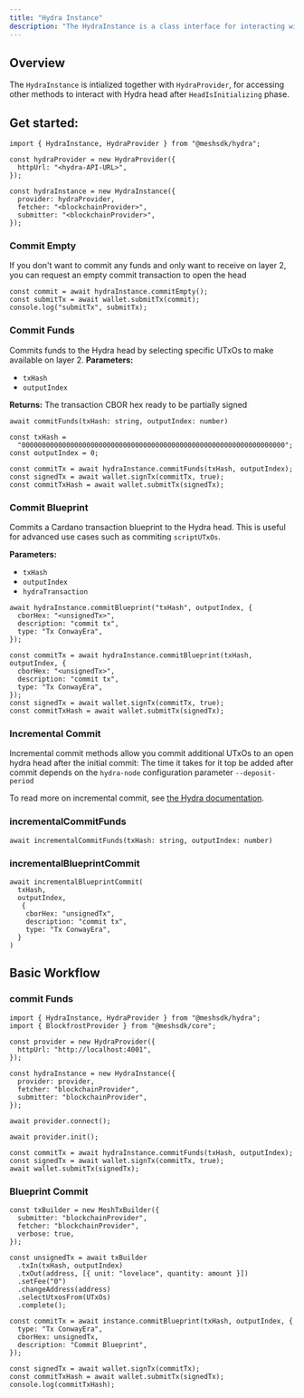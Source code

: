 ```yaml
---
title: "Hydra Instance"
description: "The HydraInstance is a class interface for interacting with a Hydra head after initialization."
---
```



## Overview

The `HydraInstance` is intialized together with `HydraProvider`, for accessing other methods to interact with Hydra head after `HeadIsInitializing` phase.

## Get started:

```tsx
import { HydraInstance, HydraProvider } from "@meshsdk/hydra";

const hydraProvider = new HydraProvider({
  httpUrl: "<hydra-API-URL>",
});

const hydraInstance = new HydraInstance({
  provider: hydraProvider,
  fetcher: "<blockchainProvider>",
  submitter: "<blockchainProvider>",
});
```

### Commit Empty

If you don't want to commit any funds and only want to receive on layer 2, you can request an empty commit transaction
to open the head

```tsx
const commit = await hydraInstance.commitEmpty();
const submitTx = await wallet.submitTx(commit);
console.log("submitTx", submitTx);
```

### Commit Funds

Commits funds to the Hydra head by selecting specific UTxOs to make available on layer 2.
**Parameters:**

- `txHash`
- `outputIndex`

**Returns:** The transaction CBOR hex ready to be partially signed

```tsx
await commitFunds(txHash: string, outputIndex: number)
```

```tsx
const txHash =
  "00000000000000000000000000000000000000000000000000000000000000000";
const outputIndex = 0;

const commitTx = await hydraInstance.commitFunds(txHash, outputIndex);
const signedTx = await wallet.signTx(commitTx, true);
const commitTxHash = await wallet.submitTx(signedTx);
```

### Commit Blueprint

Commits a Cardano transaction blueprint to the Hydra head.
This is useful for advanced use cases such as commiting `scriptUTxOs`.

**Parameters:**

- `txHash`
- `outputIndex`
- `hydraTransaction`

```tsx
await hydraInstance.commitBlueprint("txHash", outputIndex, {
  cborHex: "<unsignedTx>",
  description: "commit tx",
  type: "Tx ConwayEra",
});
```

```tsx
const commitTx = await hydraInstance.commitBlueprint(txHash, outputIndex, {
  cborHex: "<unsignedTx>",
  description: "commit tx",
  type: "Tx ConwayEra",
});
const signedTx = await wallet.signTx(commitTx, true);
const commitTxHash = await wallet.submitTx(signedTx);
```

### Incremental Commit

Incremental commit methods allow you commit additional UTxOs to an open hydra head after the initial commit:
The time it takes for it top be added after commit depends on the `hydra-node` configuration parameter `--deposit-period`

To read more on incremental commit, see [the Hydra documentation](https://hydra.family/head-protocol/docs/how-to/incremental-commit).

### incrementalCommitFunds
```tsx
await incrementalCommitFunds(txHash: string, outputIndex: number)
```
### incrementalBlueprintCommit
```tsx
await incrementalBlueprintCommit(
  txHash,
  outputIndex,
   {
    cborHex: "unsignedTx",
    description: "commit tx",
    type: "Tx ConwayEra",
  }
)
```

## Basic Workflow

### commit Funds

```tsx
import { HydraInstance, HydraProvider } from "@meshsdk/hydra";
import { BlockfrostProvider } from "@meshsdk/core";

const provider = new HydraProvider({
  httpUrl: "http://localhost:4001",
});

const hydraInstance = new HydraInstance({
  provider: provider,
  fetcher: "blockchainProvider",
  submitter: "blockchainProvider",
});

await provider.connect();

await provider.init();

const commitTx = await hydraInstance.commitFunds(txHash, outputIndex);
const signedTx = await wallet.signTx(commitTx, true);
await wallet.submitTx(signedTx);
```

### Blueprint Commit

```tsx
const txBuilder = new MeshTxBuilder({
  submitter: "blockchainProvider",
  fetcher: "blockchainProvider",
  verbose: true,
});

const unsignedTx = await txBuilder
  .txIn(txHash, outputIndex)
  .txOut(address, [{ unit: "lovelace", quantity: amount }])
  .setFee("0")
  .changeAddress(address)
  .selectUtxosFrom(UTxOs)
  .complete();

const commitTx = await instance.commitBlueprint(txHash, outputIndex, {
  type: "Tx ConwayEra",
  cborHex: unsignedTx,
  description: "Commit Blueprint",
});

const signedTx = await wallet.signTx(commitTx);
const commitTxHash = await wallet.submitTx(signedTx);
console.log(commitTxHash);
```

